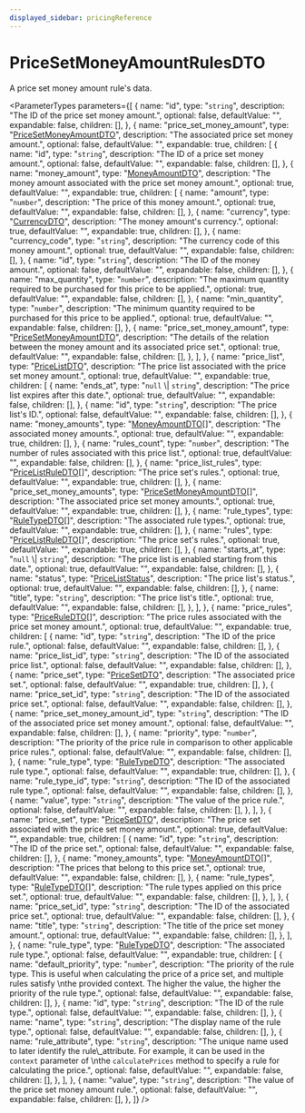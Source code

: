 ```yaml
---
displayed_sidebar: pricingReference
---
```



# PriceSetMoneyAmountRulesDTO

A price set money amount rule's data.

<ParameterTypes
  parameters={[
    {
      name: "id",
      type: "`string`",
      description: "The ID of the price set money amount.",
      optional: false,
      defaultValue: "",
      expandable: false,
      children: [],
    },
    {
      name: "price_set_money_amount",
      type: "[PriceSetMoneyAmountDTO](pricing.PriceSetMoneyAmountDTO.mdx)",
      description: "The associated price set money amount.",
      optional: false,
      defaultValue: "",
      expandable: true,
      children: [
        {
          name: "id",
          type: "`string`",
          description: "The ID of a price set money amount.",
          optional: false,
          defaultValue: "",
          expandable: false,
          children: [],
        },
        {
          name: "money_amount",
          type: "[MoneyAmountDTO](pricing.MoneyAmountDTO.mdx)",
          description:
            "The money amount associated with the price set money amount.",
          optional: true,
          defaultValue: "",
          expandable: true,
          children: [
            {
              name: "amount",
              type: "`number`",
              description: "The price of this money amount.",
              optional: true,
              defaultValue: "",
              expandable: false,
              children: [],
            },
            {
              name: "currency",
              type: "[CurrencyDTO](pricing.CurrencyDTO.mdx)",
              description: "The money amount's currency.",
              optional: true,
              defaultValue: "",
              expandable: true,
              children: [],
            },
            {
              name: "currency_code",
              type: "`string`",
              description: "The currency code of this money amount.",
              optional: true,
              defaultValue: "",
              expandable: false,
              children: [],
            },
            {
              name: "id",
              type: "`string`",
              description: "The ID of the money amount.",
              optional: false,
              defaultValue: "",
              expandable: false,
              children: [],
            },
            {
              name: "max_quantity",
              type: "`number`",
              description:
                "The maximum quantity required to be purchased for this price to be applied.",
              optional: true,
              defaultValue: "",
              expandable: false,
              children: [],
            },
            {
              name: "min_quantity",
              type: "`number`",
              description:
                "The minimum quantity required to be purchased for this price to be applied.",
              optional: true,
              defaultValue: "",
              expandable: false,
              children: [],
            },
            {
              name: "price_set_money_amount",
              type: "[PriceSetMoneyAmountDTO](pricing.PriceSetMoneyAmountDTO.mdx)",
              description:
                "The details of the relation between the money amount and its associated price set.",
              optional: true,
              defaultValue: "",
              expandable: false,
              children: [],
            },
          ],
        },
        {
          name: "price_list",
          type: "[PriceListDTO](pricing.PriceListDTO.mdx)",
          description:
            "The price list associated with the price set money amount.",
          optional: true,
          defaultValue: "",
          expandable: true,
          children: [
            {
              name: "ends_at",
              type: "`null` \\| `string`",
              description: "The price list expires after this date.",
              optional: true,
              defaultValue: "",
              expandable: false,
              children: [],
            },
            {
              name: "id",
              type: "`string`",
              description: "The price list's ID.",
              optional: false,
              defaultValue: "",
              expandable: false,
              children: [],
            },
            {
              name: "money_amounts",
              type: "[MoneyAmountDTO](pricing.MoneyAmountDTO.mdx)[]",
              description: "The associated money amounts.",
              optional: true,
              defaultValue: "",
              expandable: true,
              children: [],
            },
            {
              name: "rules_count",
              type: "`number`",
              description:
                "The number of rules associated with this price list.",
              optional: true,
              defaultValue: "",
              expandable: false,
              children: [],
            },
            {
              name: "price_list_rules",
              type: "[PriceListRuleDTO](pricing.PriceListRuleDTO.mdx)[]",
              description: "The price set's rules.",
              optional: true,
              defaultValue: "",
              expandable: true,
              children: [],
            },
            {
              name: "price_set_money_amounts",
              type: "[PriceSetMoneyAmountDTO](pricing.PriceSetMoneyAmountDTO.mdx)[]",
              description: "The associated price set money amounts.",
              optional: true,
              defaultValue: "",
              expandable: true,
              children: [],
            },
            {
              name: "rule_types",
              type: "[RuleTypeDTO](pricing.RuleTypeDTO.mdx)[]",
              description: "The associated rule types.",
              optional: true,
              defaultValue: "",
              expandable: true,
              children: [],
            },
            {
              name: "rules",
              type: "[PriceListRuleDTO](pricing.PriceListRuleDTO.mdx)[]",
              description: "The price set's rules.",
              optional: true,
              defaultValue: "",
              expandable: true,
              children: [],
            },
            {
              name: "starts_at",
              type: "`null` \\| `string`",
              description: "The price list is enabled starting from this date.",
              optional: true,
              defaultValue: "",
              expandable: false,
              children: [],
            },
            {
              name: "status",
              type: "[PriceListStatus](../enums/pricing.PriceListStatus.mdx)",
              description: "The price list's status.",
              optional: true,
              defaultValue: "",
              expandable: false,
              children: [],
            },
            {
              name: "title",
              type: "`string`",
              description: "The price list's title.",
              optional: true,
              defaultValue: "",
              expandable: false,
              children: [],
            },
          ],
        },
        {
          name: "price_rules",
          type: "[PriceRuleDTO](pricing.PriceRuleDTO.mdx)[]",
          description:
            "The price rules associated with the price set money amount.",
          optional: true,
          defaultValue: "",
          expandable: true,
          children: [
            {
              name: "id",
              type: "`string`",
              description: "The ID of the price rule.",
              optional: false,
              defaultValue: "",
              expandable: false,
              children: [],
            },
            {
              name: "price_list_id",
              type: "`string`",
              description: "The ID of the associated price list.",
              optional: false,
              defaultValue: "",
              expandable: false,
              children: [],
            },
            {
              name: "price_set",
              type: "[PriceSetDTO](pricing.PriceSetDTO.mdx)",
              description: "The associated price set.",
              optional: false,
              defaultValue: "",
              expandable: true,
              children: [],
            },
            {
              name: "price_set_id",
              type: "`string`",
              description: "The ID of the associated price set.",
              optional: false,
              defaultValue: "",
              expandable: false,
              children: [],
            },
            {
              name: "price_set_money_amount_id",
              type: "`string`",
              description: "The ID of the associated price set money amount.",
              optional: false,
              defaultValue: "",
              expandable: false,
              children: [],
            },
            {
              name: "priority",
              type: "`number`",
              description:
                "The priority of the price rule in comparison to other applicable price rules.",
              optional: false,
              defaultValue: "",
              expandable: false,
              children: [],
            },
            {
              name: "rule_type",
              type: "[RuleTypeDTO](pricing.RuleTypeDTO.mdx)",
              description: "The associated rule type.",
              optional: false,
              defaultValue: "",
              expandable: true,
              children: [],
            },
            {
              name: "rule_type_id",
              type: "`string`",
              description: "The ID of the associated rule type.",
              optional: false,
              defaultValue: "",
              expandable: false,
              children: [],
            },
            {
              name: "value",
              type: "`string`",
              description: "The value of the price rule.",
              optional: false,
              defaultValue: "",
              expandable: false,
              children: [],
            },
          ],
        },
        {
          name: "price_set",
          type: "[PriceSetDTO](pricing.PriceSetDTO.mdx)",
          description:
            "The price set associated with the price set money amount.",
          optional: true,
          defaultValue: "",
          expandable: true,
          children: [
            {
              name: "id",
              type: "`string`",
              description: "The ID of the price set.",
              optional: false,
              defaultValue: "",
              expandable: false,
              children: [],
            },
            {
              name: "money_amounts",
              type: "[MoneyAmountDTO](pricing.MoneyAmountDTO.mdx)[]",
              description: "The prices that belong to this price set.",
              optional: true,
              defaultValue: "",
              expandable: false,
              children: [],
            },
            {
              name: "rule_types",
              type: "[RuleTypeDTO](pricing.RuleTypeDTO.mdx)[]",
              description: "The rule types applied on this price set.",
              optional: true,
              defaultValue: "",
              expandable: false,
              children: [],
            },
          ],
        },
        {
          name: "price_set_id",
          type: "`string`",
          description: "The ID of the associated price set.",
          optional: true,
          defaultValue: "",
          expandable: false,
          children: [],
        },
        {
          name: "title",
          type: "`string`",
          description: "The title of the price set money amount.",
          optional: true,
          defaultValue: "",
          expandable: false,
          children: [],
        },
      ],
    },
    {
      name: "rule_type",
      type: "[RuleTypeDTO](pricing.RuleTypeDTO.mdx)",
      description: "The associated rule type.",
      optional: false,
      defaultValue: "",
      expandable: true,
      children: [
        {
          name: "default_priority",
          type: "`number`",
          description:
            "The priority of the rule type. This is useful when calculating the price of a price set, and multiple rules satisfy \nthe provided context. The higher the value, the higher the priority of the rule type.",
          optional: false,
          defaultValue: "",
          expandable: false,
          children: [],
        },
        {
          name: "id",
          type: "`string`",
          description: "The ID of the rule type.",
          optional: false,
          defaultValue: "",
          expandable: false,
          children: [],
        },
        {
          name: "name",
          type: "`string`",
          description: "The display name of the rule type.",
          optional: false,
          defaultValue: "",
          expandable: false,
          children: [],
        },
        {
          name: "rule_attribute",
          type: "`string`",
          description:
            "The unique name used to later identify the rule\\_attribute. For example, it can be used in the `context` parameter of \nthe `calculatePrices` method to specify a rule for calculating the price.",
          optional: false,
          defaultValue: "",
          expandable: false,
          children: [],
        },
      ],
    },
    {
      name: "value",
      type: "`string`",
      description: "The value of the price set money amount rule.",
      optional: false,
      defaultValue: "",
      expandable: false,
      children: [],
    },
  ]}
/>
